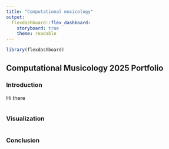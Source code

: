 ```yaml
---
title: "Computational musicology"
output: 
  flexdashboard::flex_dashboard:
    storyboard: true
    theme: readable
---
```


```r
library(flexdashboard)
```

Computational Musicology 2025 Portfolio {data-width=650}
-----------------------------------------------------------------------

### Introduction
Hi there

```r

```


### Visualization

```r

```

### Conclusion

```r

```


